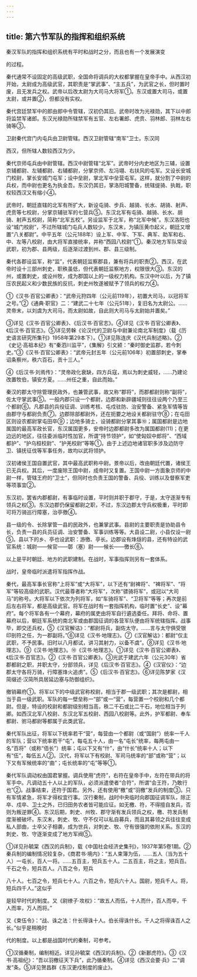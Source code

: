 ```yaml
---
---
---
```

title: 第六节军队的指挥和组织系统
---



秦汉军队的指挥和组织系统有平时和战时之分，而且也有一个发展演变

的过程。

秦代通常不设固定的高级武职，全国命将调兵的大权都掌握在皇帝手中。从西汉初开始，太尉成为高级武官，其职责是“掌武事”、“主五兵”，为武官之长，但时置时废，且无发兵之权。武帝以后改太尉为大司马大将军①。东汉或置大司马，或置太尉，或并置②，但都没有实权。

秦代宫廷禁军中的郎由郎中令管辖，汉初仍其旧。武帝时改为光禄勋，其下以中郎将监禁军诸郎。东汉光禄勋所辖禁军有五官、左右署郎、虎贲、羽林郎、羽林左右骑等③。

卫尉秦代宫门内屯兵由卫尉管辖。西汉卫尉管辖“南军”卫士。东汉同

西汉，但所辖人数较西汉为少。

秦代京师屯兵由中尉管辖。西汉中尉管辖“北军”。武帝时分内史地区为三辅，设置京辅都尉、左辅都尉、右辅都尉，分掌京师、左冯翊、右扶风的屯军。又设长安城门校尉，掌长安城门屯军；设中垒尉，掌北军中垒营屯军。这样，就分割了中尉的兵权，而中尉也更名为执金吾。东汉仍其旧，掌洛阳城警备，统辖缇骑、执戟，职权较西汉又有缩小④。

武帝时，朝廷直辖的北军有所扩大，新设屯骑、步兵、越骑、长水、胡骑、射声、虎贲等七校尉，分掌京辅驻军的七营兵⑤。东汉北军有屯骑、越骑、长水、胡骑、射声五校尉，简称“北军五校”。另设监军于北军，称“北军中候”。东汉洛阳也设“城门校尉”，不过所辖城门屯兵人数较少。东汉末，为镇压黄巾起义，朝廷又增置“八关都尉”。中平五年（公元188年）设上军、中军、下军、典军、助军和右、中、左等八校尉，由大将军直接统率，并称“西园八校尉”①。秦汉地方军队常设武职，初为郡、县两级，后逐渐过渡到州、郡、县三级制。

秦代各郡设监军，称“监”，代表朝廷监察郡县，兼有将兵的职责②。西汉，在武帝时设十三部州刺史，职秩虽低，但代表朝廷监察地方，权限很大③。东汉的州，或置刺史，或设州牧，成为郡国以上的一级权力机构。东汉中叶以后，为了镇压农民起义和少数民族的反抗，刺史州牧遂被赋予了领兵的权力④。

①《汉书·百官公卿表》：“武帝元狩四年（公元前119年），初置大司马，以冠将军之号。”②《通典·职官》二：“建武二十七年（公元51年），复旧名为太尉公。……灵帝末，以刘虞为大司马，而太尉如故，自此则大司马与太尉始并置矣。”

③详见《汉书·百官公卿表》、《后汉书·百官志》。④详见《汉书·百官公卿表》、《后汉书·百官志》。⑤详见劳榦《论汉代的卫尉与中尉兼论南北军制度》（载《历史语言研究所集刊》1958年第29本下）。①详见陈连庆《汉代兵制述略》。②《史记·高祖本纪》有“秦泗川监平”，《集解》引文颍：“秦时御史监郡，若今刺史。”③《汉书·百官公卿表》：“武帝元封五年（公元前106年）初置部刺史，掌奉诏条察州，秩六百石，贡十三人。”

④《后汉书·刘焉传》：“灵帝政化衰缺，四方兵寇，焉以为刺史威轻，……乃建论改置牧伯，镇安方夏。……州任之重，自此而始。”

秦汉的郡太守除管理民政外，也兼管武事，故又称“郡将”，而郡都尉则称“副将”，佐太守掌武事⑤。一般内郡只设一个都尉，边郡和新辟疆域则往往设两个乃至三个都尉⑥。凡郡县的兵役征调、训练考核、屯戍驻防、治安警备、紧急军情等皆由郡守与都尉负责⑦。边郡除部都尉外，还在扼要之地设关都尉驻守⑧；在屯田区则设农都尉掌屯田卒⑨；边地多骑士，设骑都尉分掌其事⑩；属国都尉是边地属国的最高军政长官，东汉属国更多，安帝时边郡都尉多改为属国都尉(11)；在更边远的地区，往往委派临时性加官，所谓“持节领护”，如“使匈奴中郎将”、“西域都护”、“护乌桓校尉”、“护羌校尉”等等①。由于上述边地诸官职多涉及边防守卫、镇抚征伐等军事任务，故均以武将领护。

汉初诸侯王国自置武官，其中最高武职称中尉。景帝以后，改由朝廷代置，诸侯王已无兵权。其后，一度废除王国中尉，成帝时又复置。王国中尉一方面象京师的中尉一样，管辖王府的“卫士”，但同时也负责王国的警备、兵役、训练以及督察军吏等项事宜②。

东汉初，罢省内郡都尉，有事临时设置，平时则并职于郡守，于是，太守逐渐专有领兵之权③。东汉边郡仍保留都尉之职，不过，东汉边郡太守兵权极重，平时即可将万骑巡行障塞，治亭徼④。

县一级的令、长除掌管一县的民政外，也兼掌武事。县尉的主要职责是协助县令长，负责一县的兵员征调、治安警备、军事训练等等。大县设二尉，小县仅设一尉⑤。县以下的乡、亭也设武职：游徼、亭长。边郡设有烽燧的县，还有特设的武官系统：城尉——候官——鄣（塞）尉——候长——徼长⑥。

以上是平时朝廷、地方的武职建制。在战时，军事指挥则另有一套体系。

战时，皇帝临时派遣将军指挥作战。

秦代，最高军事长官称“上将军”或“大将军”，以下还有“尉裨将”、“裨将军”、“将军”等较高级的武职。汉代最尊者称“大将军”，次称“骠骑将军”，或冠以“大司马”的称号。大将军以下依次为列将军，如“车骑将军”、“卫将军”等等；再次是前后左右将军，都是高级武官。将军在战时有一套指挥机构，临时置“长史”、设“幕府”。每个将军各有一个幕府，幕府的属吏由将军自行遴选委任。拜将、命将、置幕府以后，朝廷军系统的南北军或由郡国征调的各营军队便由将军统辖指挥。战事毕，即交还兵权，⑤《汉官解诂》：“都尉将兵，副佐太守。……言与太守俱受银印剖符之任，为一郡副将。”⑥详见《汉书·地理志》。⑦《汉官解诂》：都尉“仅主武职，不予民事。旧时以八月都试，讲习其射力，以备不虞”。⑧详见《汉书·地理志》。⑨《汉书·地理志》。⑩《汉书·地理志》。①详见《汉书·百官公卿表》、《后汉书·百官志》。②《汉书·百官公卿表》。③光武于建武六年（公元30年）省郡都尉之职，并职太守，分部领兵，详见《后汉书·百官志》。④《汉官仪》：“边郡太守各将万骑，行障塞烽火追虏”。⑤《后汉书·百官志》。⑥详见陈梦家《汉简缀述·汉简所具居延边塞与防御组织》。

撤销幕府①。将军以下的中级武官称校尉，相当于郡一级武职；其次是都尉，相当于县一级武职。军队的每一壁垒称一“部”或一“营”，每营置一个校尉和几个都尉。但是，特设的校尉和都尉级别相当高，秩二千石或比二千石，地位相当于列卿。如西汉北军八校尉、东汉北军五校尉、西园八校尉等。此外，护军都尉、奉车都尉、驸马都尉等都属于此类武官。

秦代军队出征，将军以下统率若干“营”，每营由一个都尉（或“国尉”）统率一千人的军队；营以下统率若干“屯”，每屯五十人，由一名“屯长”统率，每两屯由一名“百将”（或称“佰长”）统率；屯以下又有“什”，由“什长”统率十人；以下有“伍”，每伍五人②。汉代，将军以下有校尉、军司马统率的“部”或称“营”；以下又有军候统率的“曲”；屯长统率的“屯”等等①。

秦代军队调动权由国君掌握。调兵使用“虎符”，右符在皇帝手中，左符在带兵的将军手中。凡调动五十人以上的军队，必须派遣使者“合符”，所谓“会王符，乃敢行也”②。战事结束，还符于国君。另外，还有使用“檄”或“羽檄”发兵的制度③。只有军情紧急，将军才得权宜行事。汉行秦制，战时中央临时向郡国征调军队，除正卒、戍卒、卫士之外，已归田务农者皆可能应征。如无檄、符，不得擅自发兵，否则为叛逆罪④。东汉后期，刺史、州牧、郡守渐有发兵领兵之权，檄、符发兵制度渐被破坏。东汉末，刺史、牧、守不仅可以私自募兵，而且其募领之兵往往变成私人部曲，士卒父子相袭，成为世兵，对刺史、牧、守有很强的依附关系。东汉的刺史、牧、守逐渐变成了地方军阀⑤。

①详见孙毓棠《西汉的兵制》，载《中国社会经济史集刊》，1937年第5卷1期。②秦兵制的编制情况较复杂，《商君书·境内》：“五人束簿为伍，……五人（当为五十人）一屯长，百人一将。……五百主，短兵五十人。二五百主，将之主，短兵百。千石之令，短兵百人。八百之令，短兵

八十人。七百之令，短兵七十人。六百之令，短兵六十人。国尉，短兵千人。将，短兵四千人。”这似乎

是较早时代的制度。又《尉缭子·攻权》：“故五人而伍，十人而什，百人而卒，千人而率，万人而将。”

又《束伍令》：“战、诛之法：什长得诛十人。伯长得诛什长。千人之将得诛百人之长。”似乎是稍晚时

代的制度。以上都是战国时代的秦制，可参考。

①汉循秦制，编制相近。详见孙毓棠《西汉的兵制》。②《新郪虎符》。③《汉书·高祖纪》：“吾以羽檄征天下兵”，此乃循秦制。④详见《西汉会要·兵》二“调发”条。⑤详见贺昌群《东汉更戍制度的废止》。